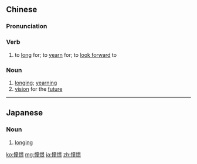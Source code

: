 ==Chinese==
{{zh-forms}}

===Pronunciation===
{{zh-pron
|m=chōngjǐng
|c=cung1 ging2
|mn=qz,xm,zz:chhiong-kéng
|cat=v,n
}}

===Verb===
{{zh-verb}}

# to [[long]] for; to [[yearn]] for; to [[look forward]] to

===Noun===
{{zh-noun}}

# [[longing]]; [[yearning]]
# [[vision]] for the [[future]]

----

==Japanese==
{{ja-kanjitab|憧|憬}}

===Noun===
{{ja-noun|どうけい}}

# [[longing]]

[[ko:憧憬]]
[[mg:憧憬]]
[[ja:憧憬]]
[[zh:憧憬]]